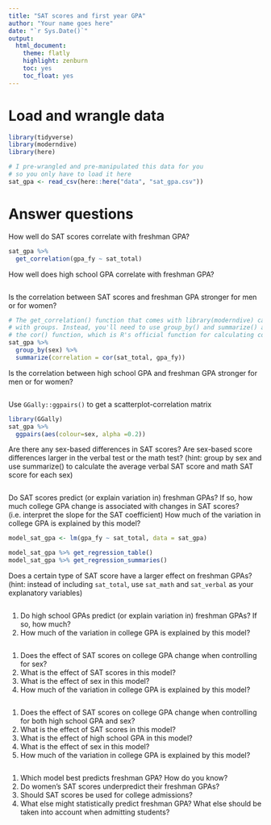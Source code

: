 ---
title: "SAT scores and first year GPA"
author: "Your name goes here"
date: "`r Sys.Date()`"
output:
  html_document:
    theme: flatly
    highlight: zenburn
    toc: yes
    toc_float: yes
---


# Load and wrangle data

```{r load-libraries-data, message=FALSE, warning=FALSE}
library(tidyverse)
library(moderndive)
library(here)

# I pre-wrangled and pre-manipulated this data for you
# so you only have to load it here
sat_gpa <- read_csv(here::here("data", "sat_gpa.csv"))
```


# Answer questions

How well do SAT scores correlate with freshman GPA?

```{r sat-gpa-correlation}
sat_gpa %>% 
  get_correlation(gpa_fy ~ sat_total)
```

How well does high school GPA correlate with freshman GPA?

```{r hs-gpa-correlation}

```

Is the correlation between SAT scores and freshman GPA stronger for men or for women?

```{r sat-gpa-correlation-sex}
# The get_correlation() function that comes with library(moderndive) can't work
# with groups. Instead, you'll need to use group_by() and summarize() and use
# the cor() function, which is R's official function for calculating correlation
sat_gpa %>% 
  group_by(sex) %>% 
  summarize(correlation = cor(sat_total, gpa_fy))
```

Is the correlation between high school GPA and freshman GPA stronger for men or for women?

```{r hs-gpa-correlation-sex}

```


Use `GGally::ggpairs()` to get a scatterplot-correlation matrix

```{r ggpairs-correlations, message=FALSE, warning=FALSE}
library(GGally)
sat_gpa %>%
  ggpairs(aes(colour=sex, alpha =0.2))
```


Are there any sex-based differences in SAT scores? Are sex-based score differences larger in the verbal test or the math test? (hint: group by sex and use summarize() to calculate the average verbal SAT score and math SAT score for each sex)

```{r sat-score-sex}

```

Do SAT scores predict (or explain variation in) freshman GPAs? If so, how much college GPA change is associated with changes in SAT scores? (i.e. interpret the slope for the SAT coefficient) How much of the variation in college GPA is explained by this model?

```{r model-sat-gpa}
model_sat_gpa <- lm(gpa_fy ~ sat_total, data = sat_gpa)

model_sat_gpa %>% get_regression_table()
model_sat_gpa %>% get_regression_summaries()
```

Does a certain type of SAT score have a larger effect on freshman GPAs? (hint: instead of including `sat_total`, use `sat_math` and `sat_verbal` as your explanatory variables)

```{r model-sat-math-verbal}

```

1. Do high school GPAs predict (or explain variation in) freshman GPAs? If so, how much? 
1. How much of the variation in college GPA is explained by this model?

```{r model-hs-college-gpa}

```

1. Does the effect of SAT scores on college GPA change when controlling for sex? 
1. What is the effect of SAT scores in this model? 
1. What is the effect of sex in this model? 
1. How much of the variation in college GPA is explained by this model?

```{r model-sat-sex}

```

1. Does the effect of SAT scores on college GPA change when controlling for both high school GPA and sex? 
1. What is the effect of SAT scores in this model? 
1. What is the effect of high school GPA in this model? 
1. What is the effect of sex in this model? 
1. How much of the variation in college GPA is explained by this model?

```{r model-sat-hs-sex}

```

1. Which model best predicts freshman GPA? How do you know?
1. Do women's SAT scores underpredict their freshman GPAs?
1. Should SAT scores be used for college admissions?
1. What else might statistically predict freshman GPA? What else should be taken into account when admitting students?
